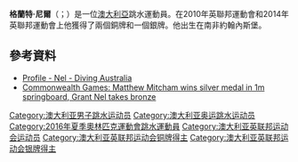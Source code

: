 '''格蘭特·尼爾'''（{{lang-en|Grant Nel}}；{{bd|1988年|4月7日}}）是一位[[澳大利亞|澳大利亞]]跳水運動員。在2010年英聯邦運動會和2014年英聯邦運動會上他獲得了兩個銅牌和一個銀牌。他出生在南非約翰內斯堡。
==參考資料==
{{Reflist}}
*[http://www.diving.asn.au/teamssquads/ProfileGrantNel/ Profile - Nel - Diving Australia] {{Wayback|url=http://www.diving.asn.au/teamssquads/ProfileGrantNel/ |date=20150619112702 }}
*[https://au.news.yahoo.com/a/24591393/commonwealth-games-matthew-mitcham-wins-silver-medal-in-1m-springboard-grant-nel-takes-bronze/ Commonwealth Games: Matthew Mitcham wins silver medal in 1m springboard, Grant Nel takes bronze] {{Wayback|url=https://au.news.yahoo.com/a/24591393/commonwealth-games-matthew-mitcham-wins-silver-medal-in-1m-springboard-grant-nel-takes-bronze/ |date=20140814010704 }}

{{DEFAULTSORT:Nel, Grant}}
[[Category:澳大利亚男子跳水运动员|Category:澳大利亚男子跳水运动员]]
[[Category:澳大利亚奥运跳水运动员|Category:澳大利亚奥运跳水运动员]]
[[Category:2016年夏季奧林匹克運動會跳水運動員|Category:2016年夏季奧林匹克運動會跳水運動員]]
[[Category:澳大利亚英联邦运动会运动员|Category:澳大利亚英联邦运动会运动员]]
[[Category:澳大利亚英联邦运动会铜牌得主|Category:澳大利亚英联邦运动会铜牌得主]]
[[Category:澳大利亚英联邦运动会银牌得主|Category:澳大利亚英联邦运动会银牌得主]]